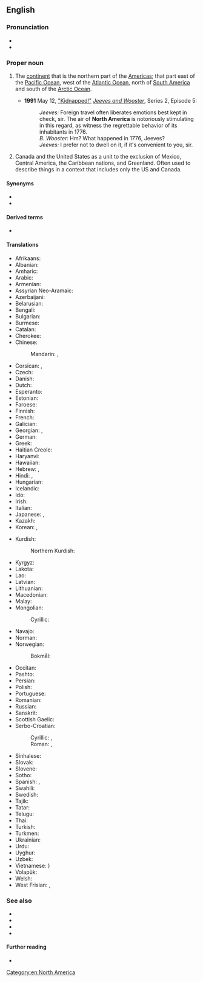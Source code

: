 ==English==

===Pronunciation===
* {{IPA|en|/ˌnɔː(ɹ)θ əˈmɛɹɪkə/}}
* {{audio|en|LL-Q1860 (eng)-Vealhurl-North America.wav |Audio (UK)}}

===Proper noun===
{{en-proper noun|head=[[north|North]] [[America]]}}

# {{senseid|en|Q49}}The [[continent]] that is the northern part of the [[Americas]]; that part east of the [[Pacific Ocean]], west of the [[Atlantic Ocean]], north of [[South America]] and south of the [[Arctic Ocean]].
#* '''1991''' May 12, [[w:List of Jeeves and Wooster episodes|"Kidnapped!"]] [[w:Jeeves and Wooster|''Jeeves and Wooster'']], Series 2, Episode 5:
#*: ''Jeeves:'' Foreign travel often liberates emotions best kept in check, sir. The air of '''North America''' is notoriously stimulating in this regard, as witness the regrettable behavior of its inhabitants in 1776.<br>''B. Wooster:'' Hm? What happened in 1776, Jeeves?<br>''Jeeves:'' I prefer not to dwell on it, if it's convenient to you, sir.
# {{lb|en|United States|Canada}} Canada and the United States as a unit to the exclusion of Mexico, Central America, the Caribbean nations, and Greenland. Often used to describe things in a context that includes only the US and Canada.

====Synonyms====
* {{l|la|India Nova}}
* {{l|en|Turtle Island}}

====Derived terms====
* {{l|en|North American}}

====Translations====
{{trans-top|id=Q49|continent}}
* Afrikaans: {{t|af|Noord-Amerika}}
* Albanian: {{t|sq|Amerika Veriore|f}}
* Amharic: {{t|am|ስሜን አሜሪካ}}
* Arabic: {{t+|ar|أَمْرِيكَا الشَّمَالِيَّة|f}}
* Armenian: {{t|hy|Հյուսիսային Ամերիկա}}
* Assyrian Neo-Aramaic: {{t|aii|ܓܲܪܒܵܝ ܐܵܡܵܝܪܟܵܐ|f|tr=Gārbāy Amayrka}}
* Azerbaijani: {{t+|az|Şimali Amerika}}
* Belarusian: {{t|be|Паўно́чная Аме́рыка|f}}
* Bengali: {{t+|bn|উত্তর আমেরিকা}}
* Bulgarian: {{t|bg|Се́верна Аме́рика|f}}
* Burmese: {{t|my|မြောက်အမေရိက}}
* Catalan: {{t+|ca|Amèrica del Nord|f}}
* Cherokee: {{t|chr|ᏧᏴᏢ ᎠᎹᏰᏟ}}
* Chinese:
*: Mandarin: {{t+|cmn|北美|tr=Běi Měi}}, {{t+|cmn|北美洲|tr=Běi Měizhōu}}
* Corsican: {{t|co|America di u Nordu|f}}, {{t|co|America settentriunale|f}}
* Czech: {{t+|cs|Severní Amerika|f}}
* Danish: {{t+|da|Nordamerika|n}}
* Dutch: {{t+|nl|Noord-Amerika|n}}
* Esperanto: {{t+|eo|Nordameriko}}
* Estonian: {{t+|et|Põhja-Ameerika}}
* Faroese: {{t|fo|Norðuramerika|f|n}}
* Finnish: {{t+|fi|Pohjois-Amerikka}}
* French: {{t+|fr|Amérique du Nord|f}}
* Galician: {{t+|gl|América do Norte}}
* Georgian: {{t|ka|ჩრდილოეთი ამერიკა}}, {{t|ka|ჩრდილო ამერიკა}}
* German: {{t+|de|Nordamerika|n}}
* Greek: {{t+|el|Βόρεια Αμερική|f}}
* Haitian Creole: {{t|ht|Amerik dinò}}
* Haryanvi: {{t|bgc|ओ॔टऱ्यामरेख्या}}
* Hawaiian: {{t|haw|ʻAmelika ʻĀkau}}
* Hebrew: {{t+|he|אָמֶרִיקָה הַצְּפוֹנִית|f|tr=amérika ha-ts'fonít}}, {{t|he|צְפוֹן אָמֶרִיקָה|f|tr=ts'fon amérika}}
* Hindi: {{t+|hi|उत्तर अमेरिका|m}}, {{t|hi|उत्तर अमरीका|m}}
* Hungarian: {{t+|hu|Észak-Amerika}}
* Icelandic: {{t+|is|Norður-Ameríka|f}}
* Ido: {{t+|io|Nord-Amerika}}
* Irish: {{t|ga|Meiriceá Thuaidh|m}}
* Italian: {{t+|it|America del Nord|f}}
* Japanese: {{t+|ja|北アメリカ|tr=Kita Amerika}}, {{t+|ja|北米|tr=ほくべい, Hokubei}}
* Kazakh: {{t+|kk|Солтүстік Америка}}
* Korean: {{t|ko|^북미(北美)}}, {{t+|ko|^북아메리카}}
{{trans-mid}}
* Kurdish:
*: Northern Kurdish: {{t+|kmr|Amerîkaya Bakur}}
* Kyrgyz: {{t+|ky|Түндүк Америка}}
* Lakota: {{t|lkt|Khéya Wíta}}
* Lao: {{t+|lo|ອາເມລິກາເໜືອ}}
* Latvian: {{t|lv|Ziemeļamerika|f}}
* Lithuanian: {{t+|lt|Šiaurės Amerika|f}}
* Macedonian: {{t|mk|Северна Америка|f}}
* Malay: {{t+|ms|Amerika Utara}}
* Mongolian:
*: Cyrillic: {{t|mn|Хойд Америк}}
* Navajo: {{t|nv|Náhookǫsjí Kéyah dah siʼánígíí}}
* Norman: {{t|nrf|Améthique du Nord|f}} {{qualifier|Jersey}}
* Norwegian:
*: Bokmål: {{t+|nb|Nord-Amerika|n}}
* Occitan: {{t+|oc|America del Nòrd|f}}
* Pashto: {{t|ps|شمالی امریکا|f|tr=šamāli amrikā}}
* Persian: {{t|fa|آمریکای شمالی|tr=âmrikâ-ye šomâli}}
* Polish: {{t+|pl|Ameryka Północna|f}}
* Portuguese: {{t+|pt|América do Norte|f}}
* Romanian: {{t+|ro|America de Nord|f}}
* Russian: {{t+|ru|Се́верная Аме́рика|f}}
* Sanskrit: {{t|sa|उत्तरीयामरेखिका}}
* Scottish Gaelic: {{t|gd|Aimeireaga-a-Tuath|f}}
* Serbo-Croatian:
*: Cyrillic: {{t|sh|Се̏ве̄рна̄ Амѐрика|f}}, {{t|sh|Сје̏ве̄рна̄ Амѐрика|f}}
*: Roman: {{t|sh|Sȅvērnā Amèrika|f}}, {{t+|sh|Sjȅvērnā Amèrika|f}}
* Sinhalese: {{t|si|උතුරු ඇමෙරිකාව}}
* Slovak: {{t+|sk|Severná Amerika|f}}
* Slovene: {{t|sl|Severna Amerika|f}}
* Sotho: {{t|st|Amerika Leboya}}
* Spanish: {{t+|es|América del Norte|f}}, {{t+|es|Norteamérica}}
* Swahili: {{t|sw|Amerika ya Kaskazini}}
* Swedish: {{t+|sv|Nordamerika|n}}
* Tajik: {{t+|tg|Амрикои Шимолӣ}}
* Tatar: {{t|tt|Төньяк Америка}}
* Telugu: {{t+|te|ఉత్తర అమెరికా}}
* Thai: {{t|th|อเมริกาเหนือ}}
* Turkish: {{t+|tr|Kuzey Amerika}}
* Turkmen: {{t|tk|Demirgazyk Amerika}}
* Ukrainian: {{t|uk|Півні́чна Аме́рика|f}}
* Urdu: {{t|ur|شمالی امریکہ|m|tr=śumālī amrīkā}}
* Uyghur: {{t|ug|شىمالىي ئامېرىكا}}
* Uzbek: {{t+|uz|Shimoliy Amerika}}
* Vietnamese: {{t+|vi|Bắc Mỹ}} {{t|vi|北美}})
* Volapük: {{t+|vo|Nolüda-Merop}}
* Welsh: {{t+|cy|Gogledd America}}
* West Frisian: {{t|fy|Noard-Amearika|n}}, {{t|fy|Noard-Amerika|n}}
{{trans-bottom}}

===See also===
* {{list:continents/en}}
* {{list:countries of North America/en}}{{topics|en|Countries in North America}}
* {{list:territories of North America/en}}
* {{l|en|Latin America}}

====Further reading====
* {{pedia}}

[[Category:en:North America]]